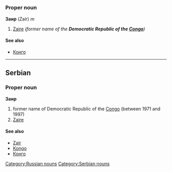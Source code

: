 =={{ru}}==
[[Category:Russian nouns]]
===Proper noun===
'''Заир''' (Zaír) ''m''

#[[Zaire]] ''(former name of the '''Democratic Republic of the [[Congo]]''')''

====See also====
*[[Конго]]

----

==Serbian==
===Proper noun===
'''Заир'''
#former name of Democratic Republic of the [[Congo]] (between 1971 and 1997)
#[[Zaire]]
====See also====
*[[Zair]]
*[[Kongo]]
*[[Конго]]
[[Category:Serbian nouns]]